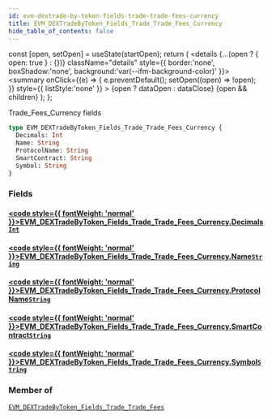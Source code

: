 ```yaml
---
id: evm-dextrade-by-token-fields-trade-trade-fees-currency
title: EVM_DEXTradeByToken_Fields_Trade_Trade_Fees_Currency
hide_table_of_contents: false
---
```







  const [open, setOpen] = useState(startOpen);
  return (
    <details {...(open ? { open: true } : {})} className="details" style={{ border:'none', boxShadow:'none', background:'var(--ifm-background-color)' }}>
      <summary
        onClick={(e) => {
          e.preventDefault();
          setOpen((open) => !open);
        }}
        style={{ listStyle:'none' }}
      >
      {open ? dataOpen : dataClose}
      </summary>
      {open && children}
    </details>
  );
};




Trade_Fees_Currency fields


```graphql
type EVM_DEXTradeByToken_Fields_Trade_Trade_Fees_Currency {
  Decimals: Int
  Name: String
  ProtocolName: String
  SmartContract: String
  Symbol: String
}
```




### Fields

#### [<code style={{ fontWeight: 'normal' }}>EVM_DEXTradeByToken_Fields_Trade_Trade_Fees_Currency.<b>Decimals</b></code>](#)<Bullet />[`Int`](/docs/graphql-reference/scalars/int) <Badge class="secondary" text="scalar"/>
> 
> 

#### [<code style={{ fontWeight: 'normal' }}>EVM_DEXTradeByToken_Fields_Trade_Trade_Fees_Currency.<b>Name</b></code>](#)<Bullet />[`String`](/docs/graphql-reference/scalars/string) <Badge class="secondary" text="scalar"/>
> 
> 

#### [<code style={{ fontWeight: 'normal' }}>EVM_DEXTradeByToken_Fields_Trade_Trade_Fees_Currency.<b>ProtocolName</b></code>](#)<Bullet />[`String`](/docs/graphql-reference/scalars/string) <Badge class="secondary" text="scalar"/>
> 
> 

#### [<code style={{ fontWeight: 'normal' }}>EVM_DEXTradeByToken_Fields_Trade_Trade_Fees_Currency.<b>SmartContract</b></code>](#)<Bullet />[`String`](/docs/graphql-reference/scalars/string) <Badge class="secondary" text="scalar"/>
> 
> 

#### [<code style={{ fontWeight: 'normal' }}>EVM_DEXTradeByToken_Fields_Trade_Trade_Fees_Currency.<b>Symbol</b></code>](#)<Bullet />[`String`](/docs/graphql-reference/scalars/string) <Badge class="secondary" text="scalar"/>
> 
> 



### Member of

[`EVM_DEXTradeByToken_Fields_Trade_Trade_Fees`](/docs/graphql-reference/objects/evm-dextrade-by-token-fields-trade-trade-fees)  <Badge class="secondary" text="object"/>


